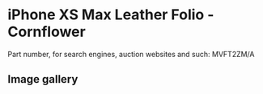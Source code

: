 # iPhone XS Max Leather Folio - Cornflower

Part number, for search engines, auction websites and such: MVFT2ZM/A

## Image gallery

<div style={{ width: "768px" }}>
  <GalleryComponent
    images={[
      {
        original: "/everysource/MVFT2",
        thumbnail: "/everypreview/MVFT2",
      },
      {
        original: "/everysource/MVFT2_AV1_GOLD",
        thumbnail: "/everypreview/MVFT2_AV1_GOLD",
      },
      {
        original: "/everysource/MVFT2_AV1_SILVER",
        thumbnail: "/everypreview/MVFT2_AV1_SILVER",
      },
      {
        original: "/everysource/MVFT2_AV1_SPACE_GRAY",
        thumbnail: "/everypreview/MVFT2_AV1_SPACE_GRAY",
      },
      {
        original: "/everysource/MVFT2_AV2",
        thumbnail: "/everypreview/MVFT2_AV2",
      }
    ]}
  />
</div>
